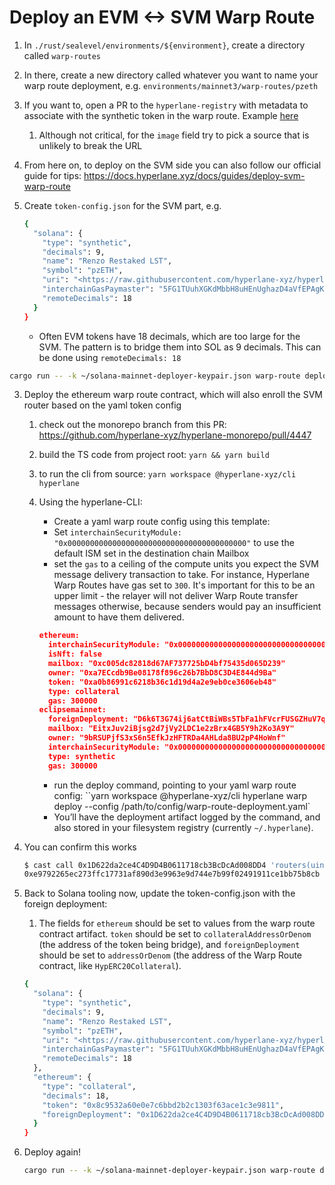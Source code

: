 # Deploy an EVM \<-> SVM Warp Route


1. In `./rust/sealevel/environments/${environment}`, create a directory called `warp-routes`
    
2. In there, create a new directory called whatever you want to name your warp route deployment, e.g. `environments/mainnet3/warp-routes/pzeth`
    
3. If you want to, open a PR to the `hyperlane-registry` with metadata to associate with the synthetic token in the warp route. Example [here](https://github.com/hyperlane-xyz/hyperlane-registry/pull/142)
    
    1. Although not critical, for the `image` field try to pick a source that is unlikely to break the URL
5. From here on, to deploy on the SVM side you can also follow our official guide for tips: https://docs.hyperlane.xyz/docs/guides/deploy-svm-warp-route
6. Create `token-config.json` for the SVM part, e.g.
    
    ```bash
    {
      "solana": {
        "type": "synthetic",
        "decimals": 9,
        "name": "Renzo Restaked LST",
        "symbol": "pzETH",
        "uri": "<https://raw.githubusercontent.com/hyperlane-xyz/hyperlane-registry/12660fd34d30e960a748d87408a8d88f634f7454/deployments/warp_routes/pzETH/ethereum-solana-metadata.json>",
        "interchainGasPaymaster": "5FG1TUuhXGKdMbbH8uHEnUghazD4aVfEPAgKLNGNx3SL",
        "remoteDecimals": 18
      }
    }
    ```
    
    - Often EVM tokens have 18 decimals, which are too large for the SVM. The pattern is to bridge them into SOL as 9 decimals. This can be done using `remoteDecimals: 18`

```bash
cargo run -- -k ~/solana-mainnet-deployer-keypair.json warp-route deploy --warp-route-name pzeth --environment mainnet3 --environments-dir ../environments --built-so-dir ../../target/deploy --token-config-file ../environments/mainnet3/warp-routes/pzeth/token-config.json  --chain-config-file ../environments/mainnet3/chain-config.json --ata-payer-funding-amount 50000000
```

3. Deploy the ethereum warp route contract, which will also enroll the SVM router based on the yaml token config
	1. check out the monorepo branch from this PR: https://github.com/hyperlane-xyz/hyperlane-monorepo/pull/4447
	2. build the TS code from project root: `yarn && yarn build`
	3. to run the cli from source: `yarn workspace @hyperlane-xyz/cli hyperlane`
    1. Using the hyperlane-CLI:
        
        - Create a yaml warp route config using this template:
		- Set `interchainSecurityModule: "0x0000000000000000000000000000000000000000"` to use the default ISM set in the destination chain Mailbox
		- set the `gas` to a ceiling of the compute units you expect the SVM message delivery transaction to take. For instance, Hyperlane Warp Routes have gas set to `300`. It's important for this to be an upper limit - the relayer will not deliver Warp Route transfer messages otherwise, because senders would pay an insufficient amount to have them delivered.
        
        ```json
        ethereum:
          interchainSecurityModule: "0x0000000000000000000000000000000000000000"
          isNft: false
          mailbox: "0xc005dc82818d67AF737725bD4bf75435d065D239"
          owner: "0xa7ECcdb9Be08178f896c26b7BbD8C3D4E844d9Ba"
          token: "0xa0b86991c6218b36c1d19d4a2e9eb0ce3606eb48"
          type: collateral
          gas: 300000
        eclipsemainnet:
          foreignDeployment: "D6k6T3G74ij6atCtBiWBs5TbFa1hFVcrFUSGZHuV7q3Z"
          mailbox: "EitxJuv2iBjsg2d7jVy2LDC1e2zBrx4GB5Y9h2Ko3A9Y"
          owner: "9bRSUPjfS3xS6n5EfkJzHFTRDa4AHLda8BU2pP4HoWnf"
          interchainSecurityModule: "0x0000000000000000000000000000000000000000"
          type: synthetic
          gas: 300000
        ```
        
        - run the deploy command, pointing to your yaml warp route config: ``yarn workspace @hyperlane-xyz/cli hyperlane warp deploy --config /path/to/config/warp-route-deployment.yaml`
        - You’ll have the deployment artifact logged by the command, and also stored in your filesystem registry (currently `~/.hyperlane`).
4. You can confirm this works
    
    ```bash
    $ cast call 0x1D622da2ce4C4D9D4B0611718cb3BcDcAd008DD4 'routers(uint32)(bytes32)' $DESTINATION_DOMAIN --rpc-url $(rpc ethereum) 1399811149
    0xe9792265ec273ffc17731af890d3e9963e9d744e7b99f02491911ce1bb75b8cb
    ```
    
5. Back to Solana tooling now, update the token-config.json with the foreign deployment:
    
    1. The fields for `ethereum` should be set to values from the warp route contract artifact. `token` should be set to `collateralAddressOrDenom` (the address of the token being bridge), and `foreignDeployment` should be set to `addressOrDenom` (the address of the Warp Route contract, like `HypERC20Collateral`).
    
    ```bash
    {
      "solana": {
        "type": "synthetic",
        "decimals": 9,
        "name": "Renzo Restaked LST",
        "symbol": "pzETH",
        "uri": "<https://raw.githubusercontent.com/hyperlane-xyz/hyperlane-registry/12660fd34d30e960a748d87408a8d88f634f7454/deployments/warp_routes/pzETH/ethereum-solana-metadata.json>",
        "interchainGasPaymaster": "5FG1TUuhXGKdMbbH8uHEnUghazD4aVfEPAgKLNGNx3SL",
        "remoteDecimals": 18
      },
      "ethereum": {
        "type": "collateral",
        "decimals": 18,
        "token": "0x8c9532a60e0e7c6bbd2b2c1303f63ace1c3e9811",
        "foreignDeployment": "0x1D622da2ce4C4D9D4B0611718cb3BcDcAd008DD4"
      }
    }
    ```
    
6. Deploy again!
    
    ```bash
    cargo run -- -k ~/solana-mainnet-deployer-keypair.json warp-route deploy --warp-route-name pzeth --environment mainnet3 --environments-dir ../environments --built-so-dir ../../target/deploy --token-config-file ../environments/mainnet3/warp-routes/pzeth/token-config.json  --chain-config-file ../environments/mainnet3/chain-config.json --ata-payer-funding-amount 50000000
    ```